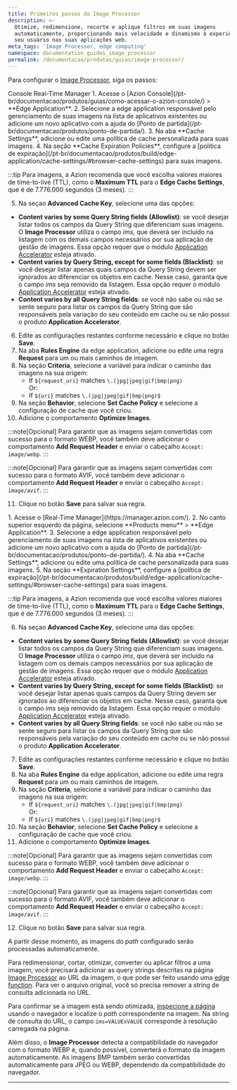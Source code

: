 ```yaml
---
title: Primeiros passos do Image Processor
description: >-
  Otimize, redimensione, recorte e aplique filtros em suas imagens
  automaticamente, proporcionando mais velocidade e dinamismo à experiência do
  seu usuário nas suas aplicações web.
meta_tags: 'Image Processor, edge computing'
namespace: documentation_guides_image_processor
permalink: /documentacao/produtos/guias/image-processor/
---
```




Para configurar o [Image Processor](/pt-br/documentacao/produtos/build/edge-application/image-processor/), siga os passos:

<Tabs client:visible>
    <Fragment slot="tab.console">Console</Fragment>
    <Fragment slot="tab.rtm">Real-Time Manager</Fragment>

<Fragment slot="panel.console">
1. Acesse o [Azion Console](/pt-br/documentacao/produtos/guias/como-acessar-o-azion-console/) > **Edge Application**.
2. Selecione a edge application responsável pelo gerenciamento de suas imagens na lista de aplicativos existentes ou adicione um novo aplicativo com a ajuda do [Ponto de partida](/pt-br/documentacao/produtos/ponto-de-partida/).
3. Na aba **Cache Settings**, adicione ou edite uma política de cache personalizada para suas imagens.
4. Na seção **Cache Expiration Policies**, configure a [política de expiração](/pt-br/documentacao/produtos/build/edge-application/cache-settings/#browser-cache-settings) para suas imagens.

:::tip
Para imagens, a Azion recomenda que você escolha valores maiores de time-to-live (TTL), como o **Maximum TTL** para o **Edge Cache Settings**, que é de 7.776.000 segundos (3 meses).
:::

5. Na seçao **Advanced Cache Key**, selecione uma das opções:
  - **Content varies by some Query String fields (Allowlist)**: se você desejar listar todos os campos da Query String que diferenciam suas imagens. O **Image Processor** utiliza o campo *ims*, que deverá ser incluído na listagem com os demais campos necessários por sua aplicação de gestão de imagens. Essa opção requer que o módulo [Application Accelerator](/pt-br/documentacao/produtos/build/edge-application/application-accelerator/) esteja ativado.
  - **Content varies by Query String, except for some fields (Blacklist)**: se você desejar listar apenas quais campos da Query String devem ser ignorados ao diferenciar os objetos em cache. Nesse caso, garanta que o campo *ims* seja removido da listagem. Essa opção requer o módulo [Application Accelerator](/pt-br/documentacao/produtos/build/edge-application/application-accelerator/) esteja ativado.
  - **Content varies by all Query String fields**: se você não sabe ou não se sente seguro para listar os campos da Query String que são responsáveis pela variação do seu conteúdo em cache ou se não possui o produto **Application Accelerator**.
6. Edite as configurações restantes conforme necessário e clique no botão **Save**.
7. Na aba **Rules Engine** da edge application, adicione ou edite uma regra **Request** para um ou mais caminhos de imagem.
8. Na seção **Criteria**, selecione a variável para indicar o caminho das imagens na sua origem:
    - If `${request_uri}` matches `\.(jpg|jpeg|gif|bmp|png)`<br/>
        Or:
    - If `${uri}` matches `\.(jpg|jpeg|gif|bmp|png)$`
9. Na seção **Behavior**, selecione **Set Cache Policy** e selecione a configuração de cache que você criou.
10. Adicione o comportamento **Optimize Images**.

:::note[Opcional]
Para garantir que as imagens sejam convertidas com sucesso para o formato WEBP, você também deve adicionar o comportamento **Add Request Header** e enviar o cabeçalho `Accept: image/webp`.
:::

:::note[Opcional]
Para garantir que as imagens sejam convertidas com sucesso para o formato AVIF, você também deve adicionar o comportamento **Add Request Header** e enviar o cabeçalho `Accept: image/avif`.
:::


11. Clique no botão **Save** para salvar sua regra.
</Fragment>

<Fragment slot="panel.rtm">
1. Acesse o [Real-Time Manager](https://manager.azion.com/).
2. No canto superior esquerdo da página, selecione **Products menu** > **Edge Application**.
3. Selecione a edge application responsável pelo gerenciamento de suas imagens na lista de aplicativos existentes ou adicione um novo aplicativo com a ajuda do [Ponto de partida](/pt-br/documentacao/produtos/ponto-de-partida/).
4. Na aba **Cache Settings**, adicione ou edite uma política de cache personalizada para suas imagens.
5. Na seção **Expiration Settings**, configure a [política de expiração](/pt-br/documentacao/produtos/build/edge-application/cache-settings/#browser-cache-settings) para suas imagens.

:::tip
Para imagens, a Azion recomenda que você escolha valores maiores de time-to-live (TTL), como o **Maximum TTL** para o **Edge Cache Settings**, que é de 7.776.000 segundos (3 meses).
:::

6. Na seçao **Advanced Cache Key**, selecione uma das opções:
  - **Content varies by some Query String fields (Allowlist)**: se você desejar listar todos os campos da Query String que diferenciam suas imagens. O **Image Processor** utiliza o campo *ims*, que deverá ser incluído na listagem com os demais campos necessários por sua aplicação de gestão de imagens. Essa opção requer que o módulo [Application Accelerator](/pt-br/documentacao/produtos/build/edge-application/application-accelerator/) esteja ativado.
  - **Content varies by Query String, except for some fields (Blacklist)**: se você desejar listar apenas quais campos da Query String devem ser ignorados ao diferenciar os objetos em cache. Nesse caso, garanta que o campo *ims* seja removido da listagem. Essa opção requer o módulo [Application Accelerator](/pt-br/documentacao/produtos/build/edge-application/application-accelerator/) esteja ativado.
  - **Content varies by all Query String fields**: se você não sabe ou não se sente seguro para listar os campos da Query String que são responsáveis pela variação do seu conteúdo em cache ou se não possui o produto **Application Accelerator**.
7. Edite as configurações restantes conforme necessário e clique no botão **Save**.
8. Na aba **Rules Engine** da edge application, adicione ou edite uma regra **Request** para um ou mais caminhos de imagem.
9. Na seção **Criteria**, selecione a variável para indicar o caminho das imagens na sua origem:
    - If `${request_uri}` matches `\.(jpg|jpeg|gif|bmp|png)`<br/>
        Or:
    - If `${uri}` matches `\.(jpg|jpeg|gif|bmp|png)$`
10. Na seção **Behavior**, selecione **Set Cache Policy** e selecione a configuração de cache que você criou.
11. Adicione o comportamento **Optimize Images**.

:::note[Opcional]
Para garantir que as imagens sejam convertidas com sucesso para o formato WEBP, você também deve adicionar o comportamento **Add Request Header** e enviar o cabeçalho `Accept: image/webp`.
:::

:::note[Opcional]
Para garantir que as imagens sejam convertidas com sucesso para o formato AVIF, você também deve adicionar o comportamento **Add Request Header** e enviar o cabeçalho `Accept: image/avif`.
:::

12. Clique no botão **Save** para salvar sua regra.
</Fragment>

</Tabs>

A partir desse momento, as imagens do *path* configurado serão processadas automaticamente. 

Para redimensionar, cortar, otimizar, converter ou aplicar filtros a uma imagem, você precisará adicionar as query strings descritas na página [Image Processor](/pt-br/documentacao/produtos/build/edge-application/image-processor/) ao URL da imagem, o que pode ser feito usando uma [edge function](/pt-br/documentacao/produtos/build/edge-application/edge-functions/). Para ver o arquivo original, você só precisa remover a string de consulta adicionada no URL.

Para confirmar se a imagem está sendo otimizada, [inspecione a página](https://developer.mozilla.org/en-US/docs/Learn/Common_questions/What_are_browser_developer_tools) usando o navegador e localize o *path* correspondente na imagem. Na string de consulta do URL, o campo `ims=VALUExVALUE` corresponde à resolução carregada na página.

Além disso, o **Image Processor** detecta a compatibilidade do navegador com o formato WEBP e, quando possível, converterá o formato da imagem automaticamente. As imagens BMP também serão convertidas automaticamente para JPEG ou WEBP, dependendo da compatibilidade do navegador.

---

